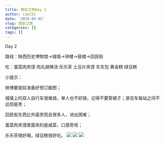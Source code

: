 ---
title: 西安之旅Day 2
author: Caochi
date: '2019-05-02'
slug: 西安之旅
categories: []
tags: []
---
Day 2

路线：陕西历史博物馆→城墙→钟楼→鼓楼→回民街

吃：蛋菜肉夹馍 肉丸胡辣汤 乐乐茶 土豆片夹馍 东东包 黄金糕 绿豆糕

小提示：

陕博要提前准备好预订截图；

城墙上的双人自行车很难骑，单人也不好骑，记得不要穿裙子；游览车每站之间不远但是贵；
      
回民街东西比外面贵而且很多人，进出困难；
      
蛋菜肉夹馍里面夹的是咸菜，口感奇怪；
      
乐乐茶很好喝，绿豆糕很好吃。
![](C:/Users/Liuye/Pictures/lelecha.jpg)
![](C:/Users/Liuye/Pictures/zhonglou.jpg)
![](C:/Users/Liuye/Pictures/chengqiang.jpg)